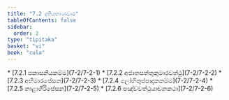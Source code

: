 ```yaml
---
title: "7.2 දුතියභාණවාර"
tableOfContents: false
sidebar:
  order: 2
type: "tipitaka"
basket: "vi"
book: "cula"
---
```



<DynamicBreadcrumb />



<TableOfContents book="cula" section="7.2">
* [7.2.1 පකාසනීයකම්ම](7-2/7-2-1)
* [7.2.2 අජාතසත්තුකුමාරවත්ථු](7-2/7-2-2)
* [7.2.3 අභිමාරපේසන](7-2/7-2-3)
* [7.2.4 ලෝහිතුප්පාදකකම්ම](7-2/7-2-4)
* [7.2.5 නාළාගිරිපේසන](7-2/7-2-5)
* [7.2.6 පඤ්චවත්ථුයාචනකථා](7-2/7-2-6)
</TableOfContents>